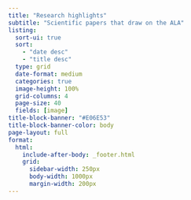 ```yaml
---
title: "Research highlights"
subtitle: "Scientific papers that draw on the ALA"
listing:
  sort-ui: true
  sort: 
    - "date desc"
    - "title desc"
  type: grid
  date-format: medium
  categories: true
  image-height: 100%
  grid-columns: 4
  page-size: 40
  fields: [image]
title-block-banner: "#E06E53"
title-block-banner-color: body
page-layout: full
format: 
  html:
    include-after-body: _footer.html 
    grid:
      sidebar-width: 250px
      body-width: 1000px
      margin-width: 200px
---
```

